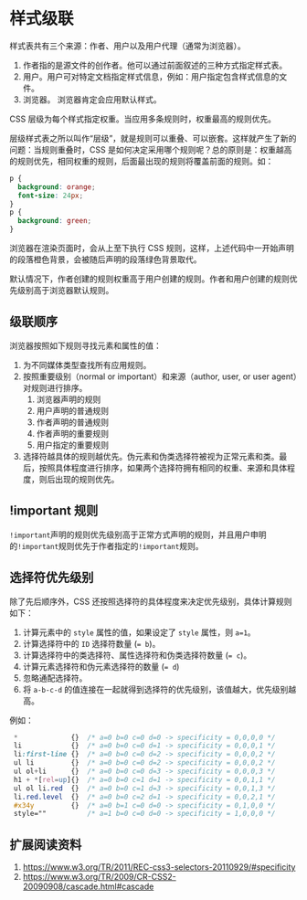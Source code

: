 # 样式级联 {#css-cascade}

样式表共有三个来源：作者、用户以及用户代理（通常为浏览器）。

1. 作者指的是源文件的创作者。他可以通过前面叙述的三种方式指定样式表。
1. 用户。用户可对特定文档指定样式信息，例如：用户指定包含样式信息的文件。
1. 浏览器。 浏览器肯定会应用默认样式。

CSS 层级为每个样式指定权重。当应用多条规则时，权重最高的规则优先。

层级样式表之所以叫作“层级”，就是规则可以重叠、可以嵌套。这样就产生了新的问题：当规则重叠时，CSS 是如何决定采用哪个规则呢？总的原则是：权重越高的规则优先，相同权重的规则，后面最出现的规则将覆盖前面的规则。如：

```css
p {
  background: orange;
  font-size: 24px;
}
p {
  background: green;
}
```

浏览器在渲染页面时，会从上至下执行 CSS 规则，这样，上述代码中一开始声明的段落橙色背景，会被随后声明的段落绿色背景取代。

默认情况下，作者创建的规则权重高于用户创建的规则。作者和用户创建的规则优先级别高于浏览器默认规则。

## 级联顺序

浏览器按照如下规则寻找元素和属性的值：

1. 为不同媒体类型查找所有应用规则。
1. 按照重要级别（normal or important）和来源（author, user, or user agent）对规则进行排序。
    1. 浏览器声明的规则
    1. 用户声明的普通规则
    1. 作者声明的普通规则
    1. 作者声明的重要规则
    1. 用户指定的重要规则
1. 选择符越具体的规则越优先。伪元素和伪类选择符被视为正常元素和类。最后，按照具体程度进行排序，如果两个选择符拥有相同的权重、来源和具体程度，则后出现的规则优先。

## !important 规则

`!important`声明的规则优先级别高于正常方式声明的规则，并且用户申明的`!important`规则优先于作者指定的`!important`规则。

## 选择符优先级别

除了先后顺序外，CSS 还按照选择符的具体程度来决定优先级别，具体计算规则如下：

1. 计算元素中的 `style` 属性的值，如果设定了 `style` 属性，则 `a=1`。
1. 计算选择符中的 `ID` 选择符数量 (`= b`)。
1. 计算选择符中的类选择符、属性选择符和伪类选择符数量 (`= c`)。
1. 计算元素选择符和伪元素选择符的数量 (`= d`)
1. 忽略通配选择符。
1. 将 `a-b-c-d` 的值连接在一起就得到选择符的优先级别，该值越大，优先级别越高。

例如：

```css
 *             {}  /* a=0 b=0 c=0 d=0 -> specificity = 0,0,0,0 */
 li            {}  /* a=0 b=0 c=0 d=1 -> specificity = 0,0,0,1 */
 li:first-line {}  /* a=0 b=0 c=0 d=2 -> specificity = 0,0,0,2 */
 ul li         {}  /* a=0 b=0 c=0 d=2 -> specificity = 0,0,0,2 */
 ul ol+li      {}  /* a=0 b=0 c=0 d=3 -> specificity = 0,0,0,3 */
 h1 + *[rel=up]{}  /* a=0 b=0 c=1 d=1 -> specificity = 0,0,1,1 */
 ul ol li.red  {}  /* a=0 b=0 c=1 d=3 -> specificity = 0,0,1,3 */
 li.red.level  {}  /* a=0 b=0 c=2 d=1 -> specificity = 0,0,2,1 */
 #x34y         {}  /* a=0 b=1 c=0 d=0 -> specificity = 0,1,0,0 */
 style=""          /* a=1 b=0 c=0 d=0 -> specificity = 1,0,0,0 */
```

## 扩展阅读资料

1. <https://www.w3.org/TR/2011/REC-css3-selectors-20110929/#specificity>
2. <https://www.w3.org/TR/2009/CR-CSS2-20090908/cascade.html#cascade>
